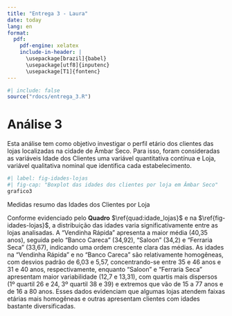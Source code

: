 ```yaml
---
title: "Entrega 3 - Laura"
date: today
lang: en
format:
  pdf:
    pdf-engine: xelatex
    include-in-header: |
      \usepackage[brazil]{babel}
      \usepackage[utf8]{inputenc}
      \usepackage[T1]{fontenc}
---
```


```r
#| include: false
source("rdocs/entrega_3.R")
```



# Análise 3
Esta análise tem como objetivo investigar o perfil etário dos clientes das lojas localizadas na cidade de Âmbar Seco. Para isso, foram consideradas as variáveis Idade dos Clientes uma variável quantitativa contínua e Loja, variável qualitativa nominal que identifica cada estabelecimento.

```r
#| label: fig-idades-lojas
#| fig-cap: "Boxplot das idades dos clientes por loja em Âmbar Seco"
grafico3
```

::: {#quad-idades-lojas layout-align="center" quad-pos="H"}
```{=latex}
\setcounter{quadro}{0}
\begin{quadro}[H]
\caption{Medidas resumo da idade dos clientes por loja}
\label{quad:idade-lojas}
\centering
\begin{adjustbox}{max width=\textwidth}
\begin{tabular}{|l|S[table-format=3.2]|S[table-format=3.2]|S[table-format=3.2]|S[table-format=3.2]|S[table-format=3.2]|S[table-format=3.2]|S[table-format=3.2]|}
\toprule
\textbf{NameStore} & \textbf{Média} & \textbf{Desvio Padrão} & \textbf{Mínimo} & \textbf{1º Quartil} & \textbf{Mediana} & \textbf{3º Quartil} & \textbf{Máximo} \\ 
\midrule
Banco Careca & 34.92 & 5.57 & 25 & 31 & 34 & 40 & 44 \\
Ferraria Seca & 33.67 & 13.31 & 16 & 24 & 30.5 & 39 & 80 \\
Saloon & 34.2 & 12.7 & 15 & 26 & 32.5 & 38 & 77 \\
Vendinha Rápida & 40.35 & 6.03 & 30 & 35 & 41 & 46 & 49 \\
\bottomrule
\end{tabular}
\label{quad:idade_lojas}
\end{adjustbox}
\end{quadro}
```

Medidas resumo das Idades dos Clientes por Loja
::: 

Conforme evidenciado pelo **Quadro** $\ref{quad:idade_lojas}$ e na $\ref{fig-idades-lojas}$, a distribuição das idades varia significativamente entre as lojas analisadas. A “Vendinha Rápida” apresenta a maior média (40,35 anos), seguida pelo “Banco Careca” (34,92), “Saloon” (34,2) e “Ferraria Seca” (33,67), indicando uma ordem crescente clara das médias. As idades na “Vendinha Rápida” e no “Banco Careca” são relativamente homogêneas, com desvios padrão de 6,03 e 5,57, concentrando-se entre 35 e 46 anos e 31 e 40 anos, respectivamente, enquanto “Saloon” e “Ferraria Seca” apresentam maior variabilidade (12,7 e 13,31), com quartis mais dispersos (1º quartil 26 e 24, 3º quartil 38 e 39) e extremos que vão de 15 a 77 anos e de 16 a 80 anos. Esses dados evidenciam que algumas lojas atendem faixas etárias mais homogêneas e outras apresentam clientes com idades bastante diversificadas.
